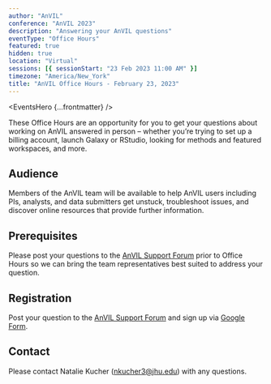 ```yaml
---
author: "AnVIL"
conference: "AnVIL 2023"
description: "Answering your AnVIL questions"
eventType: "Office Hours"
featured: true
hidden: true
location: "Virtual"
sessions: [{ sessionStart: "23 Feb 2023 11:00 AM" }]
timezone: "America/New_York"
title: "AnVIL Office Hours - February 23, 2023"
---
```


<EventsHero {...frontmatter} />

These Office Hours are an opportunity for you to get your questions about working on AnVIL answered in person – whether you’re trying to set up a billing account, launch Galaxy or RStudio, looking for methods and featured workspaces, and more.

## Audience

Members of the AnVIL team will be available to help AnVIL users including PIs, analysts, and data submitters get unstuck, troubleshoot issues, and discover online resources that provide further information.

## Prerequisites

Please post your questions to the [AnVIL Support Forum](https://help.anvilproject.org/t/anvil-office-hours-23feb2023-11-am-et/147) prior to Office Hours so we can bring the team representatives best suited to address your question.

## Registration

Post your question to the [AnVIL Support Forum](https://help.anvilproject.org/t/anvil-office-hours-23feb2023-11-am-et/147) and sign up via [Google Form](https://forms.gle/8CkB1dtmAwUPNyn17).

## Contact

Please contact Natalie Kucher ([nkucher3@jhu.edu](mailto:nkucher3@jhu.edu)) with any questions.
